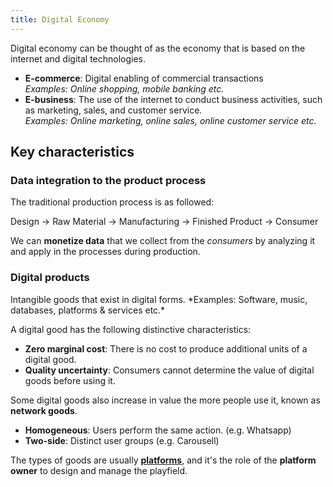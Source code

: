 ```yaml
---
title: Digital Economy
---
```


Digital economy can be thought of as the economy that is based on the internet and digital technologies.


<Block variant="primary" title="Types of digital economy">

- **E-commerce**: Digital enabling of commercial transactions\
*Examples: Online shopping, mobile banking etc.*
- **E-business**: The use of the internet to conduct business activities, such as marketing, sales, and customer service.\
*Examples: Online marketing, online sales, online customer service etc.*
</Block>


## Key characteristics


### Data integration to the product process


The traditional production process is as followed:

Design    →
Raw Material    →
Manufacturing    →
Finished Product    →
Consumer

We can **monetize data** that we collect from the *consumers* by analyzing it and apply in the processes during production.


### Digital products


<Block variant="primary" title="Digital products">
Intangible goods that exist in digital forms. *Examples: Software, music, databases, platforms & services etc.*
</Block>


A digital good has the following distinctive characteristics:


- **Zero marginal cost**: There is no cost to produce additional units of a digital good.
- **Quality uncertainty**: Consumers cannot determine the value of digital goods before using it.

Some digital goods also increase in value the more people use it, known as **network goods**.


<Block variant="primary" title="Types of network goods">

- **Homogeneous**: Users perform the same action. (e.g. Whatsapp)
- **Two-side**: Distinct user groups (e.g. Carousell)

The types of goods are usually [**platforms**](e-commerce#platform-economy), and it's the role of the **platform owner** to design and manage the playfield.
</Block>

